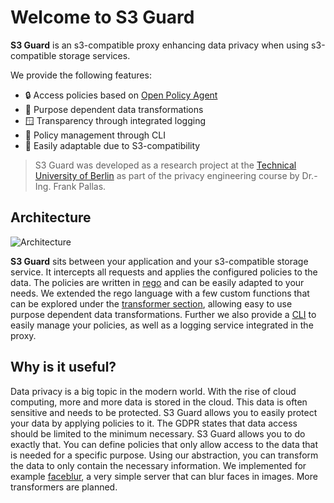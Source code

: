 # Welcome to S3 Guard

**S3 Guard** is an s3-compatible proxy enhancing data privacy when using s3-compatible storage services.

We provide the following features:

- 🔒 Access policies based on [Open Policy Agent](https://www.openpolicyagent.org/)
- 📝 Purpose dependent data transformations
- 🪟 Transparency through integrated logging
- 📑 Policy management through CLI
- 🧩 Easily adaptable due to S3-compatibility

> S3 Guard was developed as a research project at the [Technical University of Berlin](https://www.tu.berlin/) as part of the privacy engineering course by Dr.-Ing. Frank Pallas.

## Architecture

![Architecture](/architecture.png)

**S3 Guard** sits between your application and your s3-compatible storage service.
It intercepts all requests and applies the configured policies to the data.
The policies are written in [rego](https://www.openpolicyagent.org/docs/latest/policy-language/) and can be easily adapted to your needs.
We extended the rego language with a few custom functions that can be explored under the [transformer section](/transformer),
allowing easy to use purpose dependent data transformations.
Further we also provide a [CLI](./cli) to easily manage your policies, as well as a logging service integrated in the proxy.

## Why is it useful?

Data privacy is a big topic in the modern world.
With the rise of cloud computing, more and more data is stored in the cloud.
This data is often sensitive and needs to be protected.
S3 Guard allows you to easily protect your data by applying policies to it.
The GDPR states that data access should be limited to the minimum necessary.
S3 Guard allows you to do exactly that.
You can define policies that only allow access to the data that is needed for a specific purpose.
Using our abstraction, you can transform the data to only contain the necessary information.
We implemented for example [faceblur](https://github.com/s3bastiankoch/faceblur), a very simple server that can blur faces in images.
More transformers are planned.

